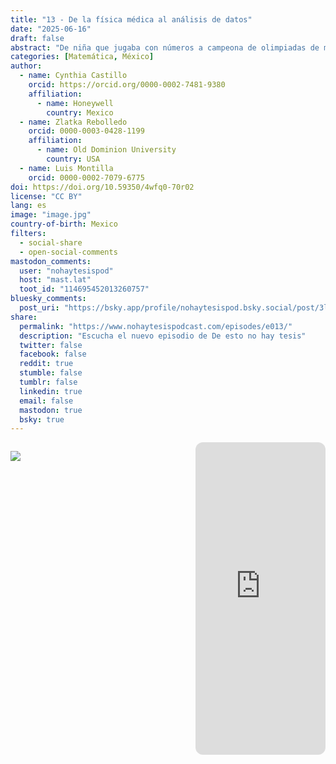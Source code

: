 ```yaml
---
title: "13 - De la física médica al análisis de datos"
date: "2025-06-16"
draft: false
abstract: "De niña que jugaba con números a campeona de olimpiadas de matemáticas, física e informática. De querer ser médica (hasta ver un hueso roto) a convertirse en divulgadora científica. Ganó oro en competencias nacionales, trabajó en bioinformática y desafió estereotipos en ingeniería. Hoy, como La Matemaga, enseña que las matemáticas son fascinantes."
categories: [Matemática, México]
author: 
  - name: Cynthia Castillo
    orcid: https://orcid.org/0000-0002-7481-9380
    affiliation:
      - name: Honeywell
        country: Mexico
  - name: Zlatka Rebolledo
    orcid: 0000-0003-0428-1199
    affiliation:
      - name: Old Dominion University
        country: USA
  - name: Luis Montilla
    orcid: 0000-0002-7079-6775
doi: https://doi.org/10.59350/4wfq0-70r02
license: "CC BY"
lang: es
image: "image.jpg"
country-of-birth: Mexico
filters:
  - social-share
  - open-social-comments
mastodon_comments:
  user: "nohaytesispod"
  host: "mast.lat"
  toot_id: "114695452013260757"
bluesky_comments:
  post_uri: "https://bsky.app/profile/nohaytesispod.bsky.social/post/3lrr2b2etnc2n"
share:
  permalink: "https://www.nohaytesispodcast.com/episodes/e013/"
  description: "Escucha el nuevo episodio de De esto no hay tesis"
  twitter: false
  facebook: false
  reddit: true
  stumble: false
  tumblr: false
  linkedin: true
  email: false
  mastodon: true
  bsky: true
---
```

:::::::::::::: {.columns}

::: {.column width="45%"}
![](image.jpg)
:::
::: {.column width="10%"}
:::
::: {.column width="45%"}
<iframe style="border-radius:12px" src="https://open.spotify.com/embed/episode/3IzLybkATQcgtqGFaHd7QP?utm_source=generator" width="100%" height="500" frameBorder="0" allowfullscreen="" allow="autoplay; clipboard-write; encrypted-media; fullscreen; picture-in-picture" loading="lazy"></iframe>
:::
:::::::::::::: 
